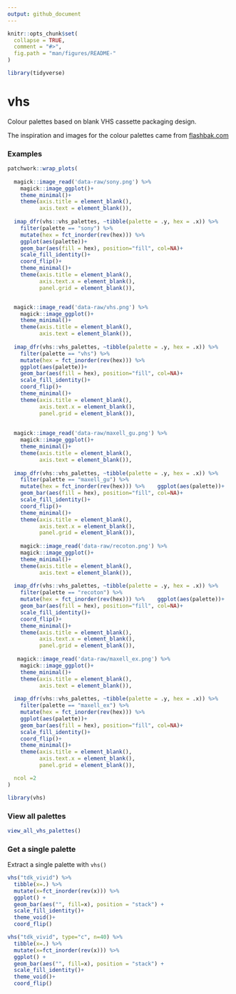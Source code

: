 ```yaml
---
output: github_document
---
```


<!-- README.md is generated from README.Rmd. Please edit that file -->

```r
knitr::opts_chunk$set(
  collapse = TRUE,
  comment = "#>",
  fig.path = "man/figures/README-"
)

library(tidyverse)
```

# vhs
Colour palettes based on blank VHS cassette packaging design.

The inspiration and images for the colour palettes came from [flashbak.com](https://flashbak.com/blank-vhs-cassette-packaging-design-trends-art-402545/)

### Examples
```r
patchwork::wrap_plots(
  
  magick::image_read('data-raw/sony.png') %>% 
    magick::image_ggplot()+
    theme_minimal()+
    theme(axis.title = element_blank(),
          axis.text = element_blank()),
  
  imap_dfr(vhs::vhs_palettes, ~tibble(palette = .y, hex = .x)) %>%
    filter(palette == "sony") %>% 
    mutate(hex = fct_inorder(rev(hex))) %>% 
    ggplot(aes(palette))+
    geom_bar(aes(fill = hex), position="fill", col=NA)+
    scale_fill_identity()+
    coord_flip()+
    theme_minimal()+
    theme(axis.title = element_blank(),
          axis.text.x = element_blank(),
          panel.grid = element_blank()),


  magick::image_read('data-raw/vhs.png') %>% 
    magick::image_ggplot()+
    theme_minimal()+
    theme(axis.title = element_blank(),
          axis.text = element_blank()),
  
  imap_dfr(vhs::vhs_palettes, ~tibble(palette = .y, hex = .x)) %>%
    filter(palette == "vhs") %>% 
    mutate(hex = fct_inorder(rev(hex))) %>%
    ggplot(aes(palette))+
    geom_bar(aes(fill = hex), position="fill", col=NA)+
    scale_fill_identity()+
    coord_flip()+
    theme_minimal()+
    theme(axis.title = element_blank(),
          axis.text.x = element_blank(),
          panel.grid = element_blank()),
  
  
  magick::image_read('data-raw/maxell_gu.png') %>% 
    magick::image_ggplot()+
    theme_minimal()+
    theme(axis.title = element_blank(),
          axis.text = element_blank()),
  
  imap_dfr(vhs::vhs_palettes, ~tibble(palette = .y, hex = .x)) %>%
    filter(palette == "maxell_gu") %>% 
    mutate(hex = fct_inorder(rev(hex))) %>%    ggplot(aes(palette))+
    geom_bar(aes(fill = hex), position="fill", col=NA)+
    scale_fill_identity()+
    coord_flip()+
    theme_minimal()+
    theme(axis.title = element_blank(),
          axis.text.x = element_blank(),
          panel.grid = element_blank()),
  
    magick::image_read('data-raw/recoton.png') %>% 
    magick::image_ggplot()+
    theme_minimal()+
    theme(axis.title = element_blank(),
          axis.text = element_blank()),
  
  imap_dfr(vhs::vhs_palettes, ~tibble(palette = .y, hex = .x)) %>%
    filter(palette == "recoton") %>% 
    mutate(hex = fct_inorder(rev(hex))) %>%    ggplot(aes(palette))+
    geom_bar(aes(fill = hex), position="fill", col=NA)+
    scale_fill_identity()+
    coord_flip()+
    theme_minimal()+
    theme(axis.title = element_blank(),
          axis.text.x = element_blank(),
          panel.grid = element_blank()),
  
   magick::image_read('data-raw/maxell_ex.png') %>% 
    magick::image_ggplot()+
    theme_minimal()+
    theme(axis.title = element_blank(),
          axis.text = element_blank()),
  
  imap_dfr(vhs::vhs_palettes, ~tibble(palette = .y, hex = .x)) %>%
    filter(palette == "maxell_ex") %>% 
    mutate(hex = fct_inorder(rev(hex))) %>% 
    ggplot(aes(palette))+
    geom_bar(aes(fill = hex), position="fill", col=NA)+
    scale_fill_identity()+
    coord_flip()+
    theme_minimal()+
    theme(axis.title = element_blank(),
          axis.text.x = element_blank(),
          panel.grid = element_blank()),

  ncol =2
)
```

```r
library(vhs)
```

### View all palettes
```r
view_all_vhs_palettes()
```

### Get a single palette
Extract a single palette with `vhs()`
```r
vhs("tdk_vivid") %>% 
  tibble(x=.) %>%
  mutate(x=fct_inorder(rev(x))) %>%
  ggplot() +
  geom_bar(aes("", fill=x), position = "stack") +
  scale_fill_identity()+
  theme_void()+
  coord_flip()

vhs("tdk_vivid", type="c", n=40) %>% 
  tibble(x=.) %>%
  mutate(x=fct_inorder(rev(x))) %>%
  ggplot() +
  geom_bar(aes("", fill=x), position = "stack") +
  scale_fill_identity()+
  theme_void()+
  coord_flip()
```


